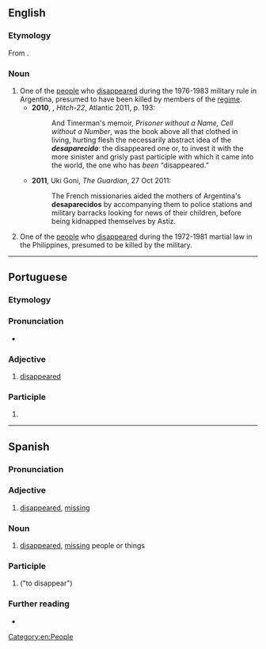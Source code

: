 ==English==

===Etymology===
From {{bor|en|es|desaparecido}}.

===Noun===
{{en-noun}}

# One of the [[people]] who [[disappeared]] during the 1976-1983 military rule in Argentina, presumed to have been killed by members of the [[regime]].
#* '''2010''', {{w|Christopher Hitchens}}, ''Hitch-22'', Atlantic 2011, p. 193:
#*: And Timerman's memoir, ''Prisoner without a Name, Cell without a Number'', was the book above all that clothed in living, hurting flesh the necessarily abstract idea of the '''''desaparecido''''': the disappeared one or, to invest it with the more sinister and grisly past participle with which it came into the world, the one who has ''been'' “disappeared.”
#* '''2011''', Uki Goni, ''The Guardian'', 27 Oct 2011:
#*: The French missionaries aided the mothers of Argentina's '''desaparecidos''' by accompanying them to police stations and military barracks looking for news of their children, before being kidnapped themselves by Astiz.
# One of the [[people]] who [[disappeared]] during the 1972-1981 martial law in the Philippines, presumed to be killed by the military.
[[Category:en:People]]

----

==Portuguese==

===Etymology===
{{rfe|pt}}

===Pronunciation===
{{pt-IPA|des^aparecido}}
* {{hyphenation|pt|de|sa|pa|re|ci|do}}

===Adjective===
{{pt-adj|hascomp=no}}

# [[disappeared]]

===Participle===
{{pt-pp}}

# {{past participle of|pt|desaparecer}}

----

==Spanish==

===Pronunciation===
{{es-IPA}}

===Adjective===
{{es-adj}}

# [[disappeared]], [[missing]]
#: {{ux|es|¿Adónde fue el conejo '''desaparacido'''?|Where did the '''missing''' rabbit go?}}

===Noun===
{{es-noun|m|f=desaparecida}}

# [[disappeared]], [[missing]] people or things <!--awkward translating this-->
#: {{ux|es|La policía encontré ayer los '''desparecidos'''.|Yesterday the police found the '''missing individuals'''.}}

===Participle===
{{es-past participle}}

# {{es-verb form of|desaparecer}} ("to disappear")

===Further reading===
* {{R:es:DRAE}}